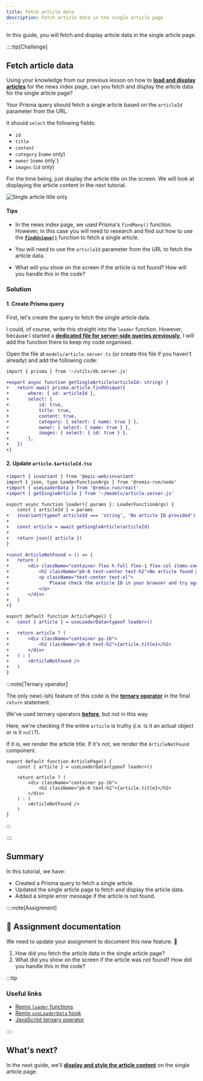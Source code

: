 ```yaml
---
title: Fetch article data
description: Fetch article data in the single article page
---
```



In this guide, you will fetch and display article data in the single article page.

::::tip[Challenge]

## Fetch article data

Using your knowledge from our previous lesson on how to [**load and display articles**](/code-monster/guides/epic-news/displaying-articles/load-and-display-all-real-articles) for the news index page, can you fetch and display the article data for the single article page?

Your Prisma query should fetch a single article based on the `articleId` parameter from the URL.

It should `select` the following fields:

- `id`
- `title`
- `content`
- `category` (`name` only)
- `owner` (`name` only`)
- `images` (`id` only)

For the time being, just display the article title on the screen. We will look at displaying the article content in the next tutorial.

![Single article title only](src/assets/webp/epic-news/single-article-title-only.webp)

#### Tips

- In the news index page, we used Prisma's `findMany()` function. However, in this case you will need to research and find out how to use the [**`findUnique()`**](https://www.prisma.io/docs/orm/reference/prisma-client-reference#findunique) function to fetch a single article.

- You will need to use the `articleId` parameter from the URL to fetch the article data.

- What will you show on the screen if the article is not found? How will you handle this in the code?

### Solution

<MonsterReveal title="1. Create Prisma Query">

#### 1. Create Prisma query

First, let's create the query to fetch the single article data.

I could, of course, write this straight into the `loader` function. However, because I started a [**dedicated file for server-side queries previously**](/code-monster/guides/epic-news/displaying-articles/filter-articles-by-category#extra-credit-1---all-articles-page), I will add the function there to keep my code organised.

Open the file at `models/article.server.ts` (or create this file if you haven't already) and add the following code:

```diff lang="tsx" title="app/server/getArticle.ts"
import { prisma } from '~/utils/db.server.js'

+export async function getSingleArticle(articleId: string) {
+	return await prisma.article.findUnique({
+		where: { id: articleId },
+		select: {
+			id: true,
+			title: true,
+			content: true,
+			category: { select: { name: true } },
+			owner: { select: { name: true } },
+			images: { select: { id: true } },
+		},
+	})
+}
```

</MonsterReveal>

<MonsterReveal title="2. Update `article.$articleId.tsx`">

#### 2. Update `article.$articleId.tsx`

```diff lang="tsx" title="app/routes/article.$articleId.tsx"
+import { invariant } from '@epic-web/invariant'
import { json, type LoaderFunctionArgs } from '@remix-run/node'
+import { useLoaderData } from '@remix-run/react'
+import { getSingleArticle } from '~/models/article.server.js'

export async function loader({ params }: LoaderFunctionArgs) {
	const { articleId } = params
+	invariant(typeof articleId === 'string', 'No article ID provided')
+
+	const article = await getSingleArticle(articleId)
+
+	return json({ article })
}

+const ArticleNotFound = () => {
+	return (
+		<div className="container flex h-full flex-1 flex-col items-center justify-center">
+			<h2 className="pb-8 text-center text-h2">No article found 🤔</h2>
+			<p className="text-center text-xl">
+				Please check the article ID in your browser and try again.
+			</p>
+		</div>
+	)
+}

export default function ArticlePage() {
+	const { article } = useLoaderData<typeof loader>()

+	return article ? (
+		<div className="container py-16">
+			<h2 className="pb-8 text-h2">{article.title}</h2>
+		</div>
+	) : (
+		<ArticleNotFound />
+	)
}
```

:::note[Ternary operator]

The only new(-ish) feature of this code is the [**ternary operator**](https://www.programiz.com/javascript/ternary-operator) in the final `return` statement.

We've used ternary operators [**before**](/code-monster/guides/epic-news/custom-components/hero-call-to-action#3--custom-background-colour), but not in this way.

Here, we're checking if the entire `article` is truthy (i.e. is it an actual object or is it `null`?).

If it is, we render the article title. If it's not, we render the `ArticleNotFound` component.

```tsx mark={4-10}
export default function ArticlePage() {
	const { article } = useLoaderData<typeof loader>()

	return article ? (
		<div className="container py-16">
			<h2 className="pb-8 text-h2">{article.title}</h2>
		</div>
	) : (
		<ArticleNotFound />
	)
}
```

:::

</MonsterReveal>

::::

## Summary

In this tutorial, we have:

- Created a Prisma query to fetch a single article.
- Updated the single article page to fetch and display the article data.
- Added a simple error message if the article is not found.

::::note[Assignment]

## 📄 Assignment documentation

We need to update your assignment to document this new feature. 🚀

1. How did you fetch the article data in the single article page?
2. What did you show on the screen if the article was not found? How did you handle this in the code?

:::tip

### Useful links

- [Remix `loader` functions](https://remix.run/docs/en/main/discussion/data-flow#route-loader)
- [Remix `useLoaderData` hook](https://remix.run/docs/en/main/hooks/use-loader-data)
- [JavaScript ternary operator](https://www.programiz.com/javascript/ternary-operator)

::::

## What's next?

In the next guide, we'll [**display and style the article content**](/code-monster/guides/epic-news/single-article-page/style-article-page) on the single article page.
